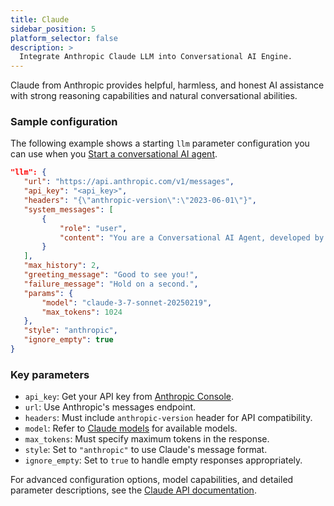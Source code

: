 ```yaml
---
title: Claude
sidebar_position: 5
platform_selector: false
description: >
  Integrate Anthropic Claude LLM into Conversational AI Engine.
---
```


Claude from Anthropic provides helpful, harmless, and honest AI assistance with strong reasoning capabilities and natural conversational abilities.

### Sample configuration

The following example shows a starting `llm` parameter configuration you can use when you [Start a conversational AI agent](../rest-api/join).

```json
"llm": {
   "url": "https://api.anthropic.com/v1/messages",
   "api_key": "<api_key>",
   "headers": "{\"anthropic-version\":\"2023-06-01\"}",
   "system_messages": [
       {
           "role": "user",
           "content": "You are a Conversational AI Agent, developed by Agora."
       }
   ],
   "max_history": 2,
   "greeting_message": "Good to see you!",
   "failure_message": "Hold on a second.",
   "params": {
       "model": "claude-3-7-sonnet-20250219",
       "max_tokens": 1024
   },
   "style": "anthropic",
   "ignore_empty": true
}
```

### Key parameters

- `api_key`: Get your API key from [Anthropic Console](https://console.anthropic.com/).
- `url`: Use Anthropic's messages endpoint.
- `headers`: Must include `anthropic-version` header for API compatibility.
- `model`: Refer to [Claude models](https://docs.anthropic.com/en/docs/about-claude/models) for available models.
- `max_tokens`: Must specify maximum tokens in the response.
- `style`: Set to `"anthropic"` to use Claude's message format.
- `ignore_empty`: Set to `true` to handle empty responses appropriately.

For advanced configuration options, model capabilities, and detailed parameter descriptions, see the [Claude API documentation](https://docs.anthropic.com/en/api/messages).
